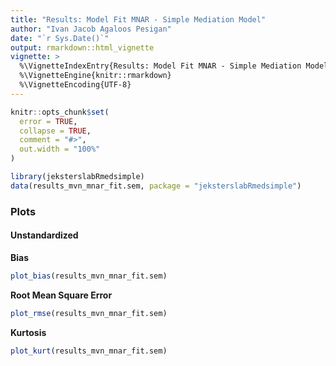 ```yaml
---
title: "Results: Model Fit MNAR - Simple Mediation Model"
author: "Ivan Jacob Agaloos Pesigan"
date: "`r Sys.Date()`"
output: rmarkdown::html_vignette
vignette: >
  %\VignetteIndexEntry{Results: Model Fit MNAR - Simple Mediation Model}
  %\VignetteEngine{knitr::rmarkdown}
  %\VignetteEncoding{UTF-8}
---
```


```r
knitr::opts_chunk$set(
  error = TRUE,
  collapse = TRUE,
  comment = "#>",
  out.width = "100%"
)
```

```r
library(jeksterslabRmedsimple)
data(results_mvn_mnar_fit.sem, package = "jeksterslabRmedsimple")
```

### Plots

#### Unstandardized

**Bias**

```r
plot_bias(results_mvn_mnar_fit.sem)
```

**Root Mean Square Error**

```r
plot_rmse(results_mvn_mnar_fit.sem)
```

**Kurtosis**

```r
plot_kurt(results_mvn_mnar_fit.sem)
```
